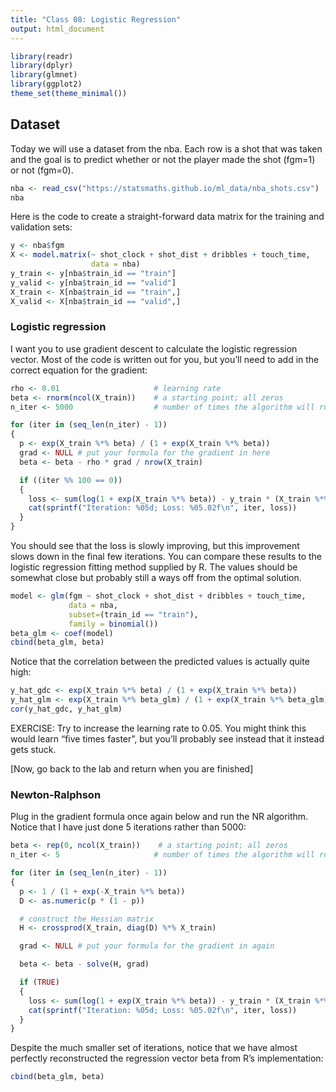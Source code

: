 ```yaml
---
title: "Class 08: Logistic Regression"
output: html_document
---
```


```r
library(readr)
library(dplyr)
library(glmnet)
library(ggplot2)
theme_set(theme_minimal())
```

## Dataset

Today we will use a dataset from the nba. Each row is a shot that was taken and
the goal is to predict whether or not the player made the shot (fgm=1) or not (fgm=0).

```r
nba <- read_csv("https://statsmaths.github.io/ml_data/nba_shots.csv")
nba
```

Here is the code to create a straight-forward data matrix for the training and validation
sets:

```r
y <- nba$fgm
X <- model.matrix(~ shot_clock + shot_dist + dribbles + touch_time,
                  data = nba)
y_train <- y[nba$train_id == "train"]
y_valid <- y[nba$train_id == "valid"]
X_train <- X[nba$train_id == "train",]
X_valid <- X[nba$train_id == "valid",]
```

### Logistic regression

I want you to use gradient descent to calculate the logistic regression vector. Most
of the code is written out for you, but you'll need to add in the correct equation
for the gradient:

```r
rho <- 0.01                     # learning rate
beta <- rnorm(ncol(X_train))    # a starting point; all zeros
n_iter <- 5000                  # number of times the algorithm will run

for (iter in (seq_len(n_iter) - 1))
{
  p <- exp(X_train %*% beta) / (1 + exp(X_train %*% beta))
  grad <- NULL # put your formula for the gradient in here
  beta <- beta - rho * grad / nrow(X_train)

  if ((iter %% 100 == 0))
  {
    loss <- sum(log(1 + exp(X_train %*% beta)) - y_train * (X_train %*% beta))
    cat(sprintf("Iteration: %05d; Loss: %05.02f\n", iter, loss))
  }
}
```

You should see that the loss is slowly improving, but this improvement
slows down in the final few iterations. You can compare these results
to the logistic regression fitting method supplied by R. The values should
be somewhat close but probably still a ways off from the optimal solution.

```r
model <- glm(fgm ~ shot_clock + shot_dist + dribbles + touch_time,
             data = nba,
             subset=(train_id == "train"),
             family = binomial())
beta_glm <- coef(model)
cbind(beta_glm, beta)
```

Notice that the correlation between the predicted values is actually
quite high:

```r
y_hat_gdc <- exp(X_train %*% beta) / (1 + exp(X_train %*% beta))
y_hat_glm <- exp(X_train %*% beta_glm) / (1 + exp(X_train %*% beta_glm))
cor(y_hat_gdc, y_hat_glm)
```

EXERCISE: Try to increase the learning rate to $0.05$. You might think this would learn
"five times faster", but you'll probably see instead that it instead gets
stuck.

[Now, go back to the lab and return when you are finished]

### Newton-Ralphson

Plug in the gradient formula once again below and run the NR algorithm. Notice
that I have just done 5 iterations rather than 5000:

```r
beta <- rep(0, ncol(X_train))    # a starting point; all zeros
n_iter <- 5                     # number of times the algorithm will run

for (iter in (seq_len(n_iter) - 1))
{
  p <- 1 / (1 + exp(-X_train %*% beta))
  D <- as.numeric(p * (1 - p))

  # construct the Hessian matrix
  H <- crossprod(X_train, diag(D) %*% X_train)

  grad <- NULL # put your formula for the gradient in again

  beta <- beta - solve(H, grad)

  if (TRUE)
  {
    loss <- sum(log(1 + exp(X_train %*% beta)) - y_train * (X_train %*% beta))
    cat(sprintf("Iteration: %05d; Loss: %05.02f\n", iter, loss))
  }
}
```

Despite the much smaller set of iterations, notice that we have almost perfectly
reconstructed the regression vector beta from R's implementation:

```r
cbind(beta_glm, beta)
```





